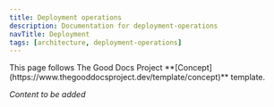 ```yaml
---
title: Deployment operations
description: Documentation for deployment-operations
navTitle: Deployment
tags: [architecture, deployment-operations]
---
```


<Callout type="info" title="Template guide">
  This page follows The Good Docs Project
  **[Concept](https://www.thegooddocsproject.dev/template/concept)** template.
</Callout>

_Content to be added_
